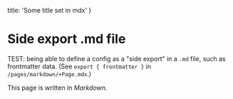   title: 'Some title set in mdx'
}


# Side export .md file

TEST: being able to define a config as a "side export" in a `.md` file, such as frontmatter data. (See `export { frontmatter }` in `/pages/markdown/+Page.mdx`.)

This page is written in _Markdown_.

<Counter/>
